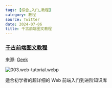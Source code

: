 ```yaml
---
tags: [综合,入门,教程]
category: 教程
source: Twitter
date: 2024-07-06
title: 千古前端图文教程
---
```


### [千古前端图文教程](https://web.qianguyihao.com/)
 
来源: [Geek](https://x.com/geekbb/status/1804771690293145661?s=09&t=K2X7E-URwZVF4u3EUFKQDg)  

![003.web-tutorial.webp](https://img.mengpeng.tech/i/2024/11/24/6742f9ae723c5.webp)

适合初学者的超详细的 Web 前端入门到进阶知识库
